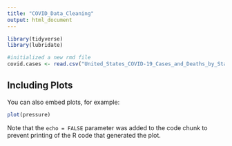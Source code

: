 ```yaml
---
title: "COVID_Data_Cleaning"
output: html_document
---
```



```r
library(tidyverse)
library(lubridate)
```

```r
#initialized a new rmd file
covid.cases <- read.csv("United_States_COVID-19_Cases_and_Deaths_by_State_over_Time.csv", header = TRUE)
```

## Including Plots

You can also embed plots, for example:

```r
plot(pressure)
```

Note that the `echo = FALSE` parameter was added to the code chunk to prevent printing of the R code that generated the plot.
